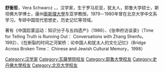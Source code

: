 {{expand|time=2014-10-06T11:55:30+00:00}}
{{unreferenced|time=2014-10-06T11:55:30+00:00}}
'''舒衡哲'''，Vera Schwarcz ，{{bd|1947年|||}}，汉学家，生于罗马尼亚，犹太人，耶鲁大学硕士，斯坦佛大学博士，康州[[衛斯理大學|衛斯理大學]]东亚学教授。1979－1980年曾在北京大学中文系学习。专研中国现代思想史，历史记忆等领域。

著有《中国启蒙运动：知识分子与五四遗产》（1986）、《张申府访谈录》（Time for Telling Truth is Running Out： Conversations with Zhang Shenfu，1992）、《在断裂的时间之河架桥：论中国人和犹太人的文化记忆》（Bridge Across Broken Time： Chinese and Jewish Cultural Memory，1998）

{{DEFAULTSORT:Schwarcz, Vera}}
[[Category:汉学家|Category:汉学家]]
[[Category:瓦薩學院校友|Category:瓦薩學院校友]]
[[Category:耶魯大學校友|Category:耶魯大學校友]]
[[Category:史丹佛大學校友|Category:史丹佛大學校友]]
[[Category:北京大学校友|Category:北京大学校友]]